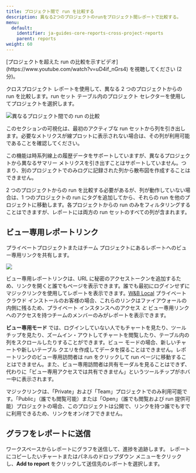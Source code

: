 ```yaml
---
title: プロジェクト間で run を比較する
description: 異なる2つのプロジェクトのrunをプロジェクト間レポートで比較する。
menu:
  default:
    identifier: ja-guides-core-reports-cross-project-reports
    parent: reports
weight: 60
---
```


<Note>
[プロジェクトを超えた run の比較を示すビデオ](https://www.youtube.com/watch?v=uD4if_nGrs4) を視聴してください (2 分)。
</Note>

クロスプロジェクト レポートを使用して、異なる 2 つのプロジェクトからの run を比較します。run セット テーブル内のプロジェクト セレクターを使用してプロジェクトを選択します。

<Frame>
    <img src="/images/reports/howto_pick_a_different_project_to_draw_runs_from.gif" alt="異なるプロジェクト間での run の比較"  />
</Frame>

このセクションの可視化は、最初のアクティブな run セットから列を引き出します。必要なメトリクスが線プロットに表示されない場合は、その列が利用可能であることを確認してください。

この機能は時系列線上の履歴データをサポートしていますが、異なるプロジェクトから異なるサマリー メトリクスを引き出すことはサポートしていません。つまり、別のプロジェクトでのみログに記録された列から散布図を作成することはできません。

2 つのプロジェクトからの run を比較する必要があるが、列が動作していない場合は、1 つのプロジェクトの run にタグを追加してから、それらの run を他のプロジェクトに移動します。各プロジェクトからの run のみをフィルタリングすることはできますが、レポートには両方の run セットのすべての列が含まれます。

## ビュー専用レポートリンク

プライベートプロジェクトまたはチーム プロジェクトにあるレポートへのビュー専用リンクを共有します。

<Frame>
    <img src="/images/reports/magic-links.gif"  />
</Frame>

ビュー専用レポートリンクは、URL に秘密のアクセストークンを追加するため、リンクを開くと誰でもページを表示できます。誰でも最初にログインせずにマジックリンクを使用してレポートを表示できます。[W&B Local](/ja/platform/hosting/) プライベート クラウド インストールのお客様の場合、これらのリンクはファイアウォールの内側に残るため、プライベート インスタンスへのアクセス _と_ ビュー専用リンクへのアクセスを持つチームのメンバーのみがレポートを表示できます。

**ビュー専用モード** では、ログインしていない人でもチャートを見たり、ツールチップを見たり、ズームイン・アウトしてチャートを閲覧したり、テーブル内の列をスクロールしたりすることができます。ビュー モードの場合、新しいチャートや新しいテーブル クエリを作成してデータを探ることはできません。レポートリンクのビュー専用訪問者は run をクリックして run ページに移動することはできません。また、ビュー専用訪問者は共有モーダルを見ることはできず、代わりに「ビュー専用アクセスでは共有できません」というツールチップがホバー中に表示されます。

<Info>
マジックリンクは、「Private」および「Team」プロジェクトでのみ利用可能です。「Public」（誰でも閲覧可能）または「Open」（誰でも閲覧および run 提供可能）プロジェクトの場合、このプロジェクトは公開で、リンクを持つ誰でもすでに利用できるため、リンクをオン/オフできません。
</Info>

## グラフをレポートに送信

ワークスペースからレポートにグラフを送信して、進捗を追跡します。 レポートにコピーしたいチャートまたはパネルのドロップダウン メニューをクリックし、**Add to report** をクリックして送信先のレポートを選択します。